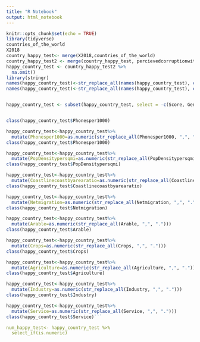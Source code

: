 ```yaml
---
title: "R Notebook"
output: html_notebook
---
```



```r
knitr::opts_chunk$set(echo = TRUE)
library(tidyverse)
countries_of_the_world
X2018
country_happy_test<- merge(X2018,countries_of_the_world)
country_happy_test2 <- merge(country_happy_test, percievedcorruptionwithUS)
happy_country_test <- country_happy_test2 %>%
  na.omit()
library(stringr)
names(happy_country_test)<-str_replace_all(names(happy_country_test), c(" " = "." , "," = "" ))
names(happy_country_test)<-str_replace_all(names(happy_country_test), c("%" = "", "\\("="", "\\)"="", "\\."="", "\\$"="_", "/"="by"))


happy_country_test <- subset(happy_country_test, select = -c(Score, Generosity)


class(happy_country_test$Phonesper1000)

happy_country_test<-happy_country_test%>%
  mutate(Phonesper1000=as.numeric(str_replace_all(Phonesper1000, ",", ".")))
class(happy_country_test$Phonesper1000)

happy_country_test<-happy_country_test%>%
  mutate(PopDensitypersqmi=as.numeric(str_replace_all(PopDensitypersqmi, ",", ".")))
class(happy_country_test$PopDensitypersqmi)

happy_country_test<-happy_country_test%>%
  mutate(Coastlinecoastbyarearatio=as.numeric(str_replace_all(Coastlinecoastbyarearatio, ",", ".")))
class(happy_country_test$Coastlinecoastbyarearatio)

happy_country_test<-happy_country_test%>%
  mutate(Netmigration=as.numeric(str_replace_all(Netmigration, ",", ".")))
class(happy_country_test$Netmigration)

happy_country_test<-happy_country_test%>%
  mutate(Arable=as.numeric(str_replace_all(Arable, ",", ".")))
class(happy_country_test$Arable)

happy_country_test<-happy_country_test%>%
  mutate(Crops=as.numeric(str_replace_all(Crops, ",", ".")))
class(happy_country_test$Crops)

happy_country_test<-happy_country_test%>%
  mutate(Agriculture=as.numeric(str_replace_all(Agriculture, ",", ".")))
class(happy_country_test$Agriculture)

happy_country_test<-happy_country_test%>%
  mutate(Industry=as.numeric(str_replace_all(Industry, ",", ".")))
class(happy_country_test$Industry)

happy_country_test<-happy_country_test%>%
  mutate(Service=as.numeric(str_replace_all(Service, ",", ".")))
class(happy_country_test$Service)```

num_happy_test<- happy_country_test %>%
  select_if(is.numeric)
```

